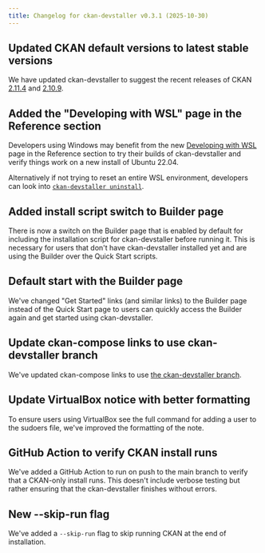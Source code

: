 ```yaml
---
title: Changelog for ckan-devstaller v0.3.1 (2025-10-30)
---
```


## Updated CKAN default versions to latest stable versions

We have updated ckan-devstaller to suggest the recent releases of CKAN [2.11.4](https://docs.ckan.org/en/2.11/changelog.html#v-2-11-4-2025-10-29) and [2.10.9](https://docs.ckan.org/en/2.10/changelog.html#v-2-10-9-2025-10-29).

## Added the "Developing with WSL" page in the Reference section

Developers using Windows may benefit from the new [Developing with WSL](/docs/reference/developing-with-wsl) page in the Reference section to try their builds of ckan-devstaller and verify things work on a new install of Ubuntu 22.04.

Alternatively if not trying to reset an entire WSL environment, developers can look into [`ckan-devstaller uninstall`](/docs/tutorials/uninstall-ckan).

## Added install script switch to Builder page

There is now a switch on the Builder page that is enabled by default for including the installation script for ckan-devstaller before running it. This is necessary for users that don't have ckan-devstaller installed yet and are using the Builder over the Quick Start scripts.

## Default start with the Builder page

We've changed "Get Started" links (and similar links) to the Builder page instead of the Quick Start page to users can quickly access the Builder again and get started using ckan-devstaller.

## Update ckan-compose links to use ckan-devstaller branch

We've updated ckan-compose links to use [the ckan-devstaller branch](https://github.com/tino097/ckan-compose/tree/ckan-devstaller).

## Update VirtualBox notice with better formatting

To ensure users using VirtualBox see the full command for adding a user to the sudoers file, we've improved the formatting of the note.

## GitHub Action to verify CKAN install runs

We've added a GitHub Action to run on push to the main branch to verify that a CKAN-only install runs. This doesn't include verbose testing but rather ensuring that the ckan-devstaller finishes without errors.

## New --skip-run flag

We've added a `--skip-run` flag to skip running CKAN at the end of installation.
